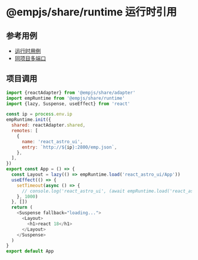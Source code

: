 # @empjs/share/runtime 运行时引用
## 参考用例 
+ [运行时用例](https://github.com/empjs/emp/blob/main/projects/react-18-runtime/src/App.tsx)
+ [同项目多端口](https://github.com/empjs/emp/blob/main/projects/runtime-18-app/src/App.tsx)
## 项目调用

```js
import {reactAdapter} from '@empjs/share/adapter'
import empRuntime from '@empjs/share/runtime'
import {lazy, Suspense, useEffect} from 'react'

const ip = process.env.ip
empRuntime.init({
  shared: reactAdapter.shared,
  remotes: [
    {
      name: 'react_astro_ui',
      entry: `http://${ip}:2800/emp.json`,
    },
  ],
})
export const App = () => {
  const Layout = lazy(() => empRuntime.load('react_astro_ui/App'))
  useEffect(() => {
    setTimeout(async () => {
      // console.log('react_astro_ui', (await empRuntime.load('react_astro_ui/App')).default.toString())
    }, 1000)
  }, [])
  return (
    <Suspense fallback="loading...">
      <Layout>
        <h1>react 18</h1>
      </Layout>
    </Suspense>
  )
}
export default App

```